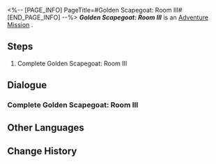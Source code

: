 <%-- [PAGE_INFO]
PageTitle=#Golden Scapegoat: Room III#
[END_PAGE_INFO] --%>
{{Stub|Dialogue.}}
{{Mission Infobox
|id            = 8030112
|title         = 
|image         = <!--Mission Golden Scapegoat Room III.png-->
|type          = Adventure
|event_name    = 
|chapter       = 
|requirements  = {{subst:void|<!--Unknown: {"Type":"Manual"}-->}}
|summary       = <!--official mission summary from Fate's Atlas-->
|characters    = Trailblazer
|startLocation = [[<!--starting world-->]] - [[<!--starting area-->]]
|world         = <!--starting world-->
|area          = <!--starting area-->
|prev          = 
|next          = 
|rewards       = 
}}
'''''Golden Scapegoat: Room III''''' is an [[Adventure Mission]]<!--in [world]-->.

==Steps==
# Complete Golden Scapegoat: Room III

<!--
==Gameplay Notes==

--><!--
==Trial Character==

-->
==Dialogue==
{{Stub Dialogue}}
===Complete Golden Scapegoat: Room III{{subst:void|<!--803011201-->}}===
{{Mission Description|type=adventure|location=<!--to be added-->|Every room in the hypogea is protected by a seal, and this one is controlled by the "Golden Scapegoat." You will need to solve the puzzle before you can continue any further.}}
{{Dialogue Start}}
:{{tx}}
{{Dialogue End}}

==Other Languages==
{{Other Languages
|en   = Golden Scapegoat: Room III
|zhs  = 黄金替罪羊-房间Ⅲ
|zht  = 黃金替罪羔羊-房間Ⅲ
|ja   = 黄金のスケープゴート：部屋III
|ko   = 황금 희생양-방Ⅲ
|es   = Chivo expiatorio dorado: sala III
|fr   = Salle III du Bouc émissaire doré
|ru   = Золотое руно отпущения III
|th   = แพะรับบาปทองคำ: ห้อง III
|vi   = Con Dê Gánh Tội Vàng: Phòng III
|de   = Goldener Sündenbock: Raum III
|id   = Kambing Hitam Emas: Ruangan III
|pt   = Bode Expiatório Dourado: Sala III
}}

==Change History==
{{Change History|3.0}}
